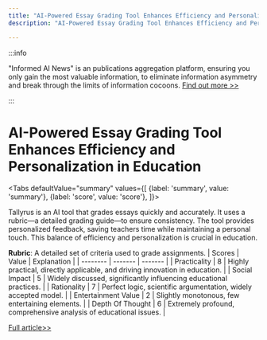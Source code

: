 ```yaml
---
title: "AI-Powered Essay Grading Tool Enhances Efficiency and Personalization in Education"
description: "AI-Powered Essay Grading Tool Enhances Efficiency and Personalization in Education"

---
```



:::info

"Informed AI News" is an publications aggregation platform, ensuring you only gain the most valuable information, to eliminate information asymmetry and break through the limits of information cocoons.  [Find out more >>](/)

:::

# AI-Powered Essay Grading Tool Enhances Efficiency and Personalization in Education


<Tabs
	defaultValue="summary"
	values={[
	{label: 'summary', value: 'summary'},
	{label: 'score', value: 'score'},
]}>
<TabItem value="summary">


Tallyrus is an AI tool that grades essays quickly and accurately. It uses a rubric—a detailed grading guide—to ensure consistency. The tool provides personalized feedback, saving teachers time while maintaining a personal touch. This balance of efficiency and personalization is crucial in education.

**Rubric**: A detailed set of criteria used to grade assignments.
</TabItem>
<TabItem value="score">
	| Scores     | Value   | Explanation |
	| -------- | ------- | ------- |
	| Practicality  | 8    | Highly practical, directly applicable, and driving innovation in education.    |
	| Social Impact | 5     | Widely discussed, significantly influencing educational practices.    |
	| Rationality    | 7    | Perfect logic, scientific argumentation, widely accepted model.    |
	| Entertainment Value    | 2    | Slightly monotonous, few entertaining elements.    |
	| Depth Of Thought    | 6    | Extremely profound, comprehensive analysis of educational issues.    |
</TabItem>
</Tabs>

[Full article>>](https://www.producthunt.com/posts/tallyrus)
